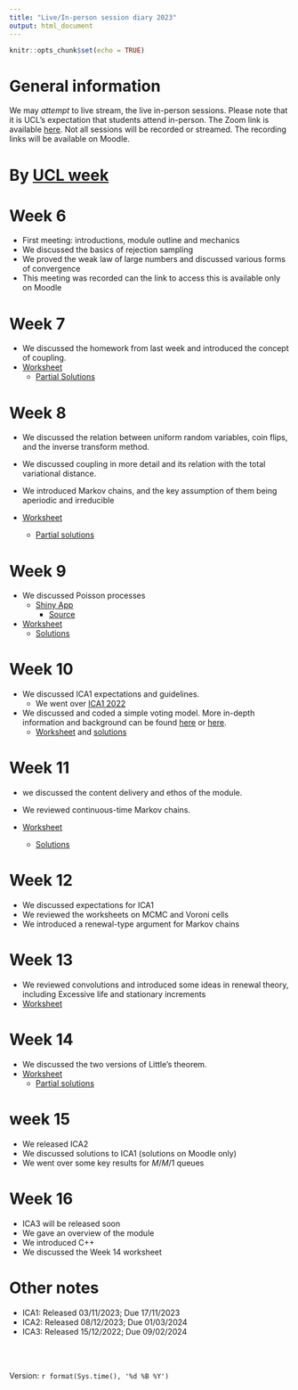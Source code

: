 ```yaml
---
title: "Live/In-person session diary 2023"
output: html_document
---
```


```r
knitr::opts_chunk$set(echo = TRUE)
```

# General information

We may  *attempt* to live stream, the live in-person sessions.  Please note that it is UCL's expectation that students attend in-person.  The Zoom link is available [here](https://ucl.zoom.us/my/terrysoo).  Not all sessions will be recorded or streamed.  The recording links will be available on Moodle.


# By [UCL week](https://www.ucl.ac.uk/estates/sites/estates/files/ucl_academic_calendar_2023_2024.pdf)


# Week 6
  * First meeting: introductions, module outline and mechanics
  * We discussed the basics of rejection sampling
  * We proved the weak law of large numbers and discussed various forms of convergence
  * This meeting was recorded can the link to access this is available only on Moodle

# Week 7
  * We discussed the homework from last week and introduced the concept of coupling.
  * [Worksheet](https://tsoo-math.github.io/ucl4/week7-2023-inclass.html)
    * [Partial Solutions](https://tsoo-math.github.io/ucl3/week7-2022-inclass-sols.html)

# Week 8

* We discussed the relation between uniform random variables, coin flips, and the inverse transform method.
* We discussed coupling in more detail and its relation with the total variational distance.
* We introduced Markov chains, and the key assumption of them being aperiodic and irreducible

* [Worksheet](https://tsoo-math.github.io/ucl4/week8-2023-inclass.html)
  * [Partial solutions](https://tsoo-math.github.io/ucl4/week8-2023-inclass-sol.html)

# Week 9
* We discussed Poisson processes
  * [Shiny App](https://terry-soo.shinyapps.io/Poisson-disc/)
    * [Source](https://tsoo-math.github.io/ucl/app.R)
* [Worksheet](https://tsoo-math.github.io/ucl4/week9-2023-inclass.html)
  * [Solutions](https://tsoo-math.github.io/ucl4/week9-2023-inclass-sols.html)

# Week 10

* We discussed ICA1 expectations and guidelines.
  * We went over [ICA1 2022](https://tsoo-math.github.io/ucl3/2022-ica1-stat9.html)
* We discussed and coded a simple voting model.  More in-depth information and background can be found [here](https://www.math.uvic.ca/~aquas/papers/paper23.pdf) or [here](https://www.worldscientific.com/doi/10.1142/S0219493704000912).
  * [Worksheet](https://tsoo-math.github.io/ucl4/week10-2023-inclass.html) and [solutions](https://tsoo-math.github.io/ucl4/week10-2023-inclass-sols.html) 

# Week 11

* we discussed the content delivery and ethos of the module.
* We reviewed continuous-time Markov chains.

* [Worksheet](https://tsoo-math.github.io/ucl4/week11-2023-inclass.html)
  * [Solutions](https://tsoo-math.github.io/ucl4/week11-2023-inclass-sols.html)


# Week 12

* We discussed expectations for ICA1
* We reviewed the worksheets on MCMC and Voroni cells
* We introduced a renewal-type argument for Markov chains


# Week 13

* We reviewed convolutions and introduced some ideas in renewal theory, including Excessive life and stationary increments
* [Worksheet](https://tsoo-math.github.io/ucl4/week12-2023-inclass.html)

# Week 14

* We discussed the two versions of Little's theorem.
* [Worksheet](https://tsoo-math.github.io/ucl4/week14-2023-inclass.html)
  * [Partial solutions](https://tsoo-math.github.io/ucl3/week14-2022-inclass-sols.html)


# week 15

* We released ICA2
* We discussed  solutions to ICA1 (solutions on Moodle only)
* We went over some key results for $M/M/1$ queues


# Week 16

* ICA3 will be released soon
* We gave an overview of the module
* We introduced C++
* We discussed the Week 14 worksheet

# Other notes



* ICA1: Released 03/11/2023; Due 17/11/2023
* ICA2: Released 08/12/2023; Due 01/03/2024
* ICA3: Released 15/12/2022; Due 09/02/2024




<br>
<br>

 Version:  `r format(Sys.time(), '%d %B %Y')`

<br>
<br>
<br>